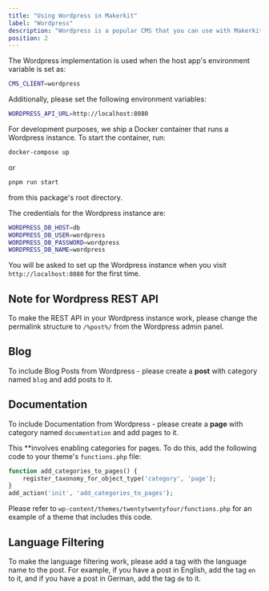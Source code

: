 ```yaml
---
title: "Using Wordpress in Makerkit"
label: "Wordpress"
description: "Wordpress is a popular CMS that you can use with Makerkit. Learn how to set it up and use it in your project."
position: 2
---
```


The Wordpress implementation is used when the host app's environment variable is set as:

```bash
CMS_CLIENT=wordpress
```

Additionally, please set the following environment variables:

```bash
WORDPRESS_API_URL=http://localhost:8080
```

For development purposes, we ship a Docker container that runs a Wordpress instance. To start the container, run:

```bash
docker-compose up
```

or

```bash
pnpm run start
```

from this package's root directory.

The credentials for the Wordpress instance are:

```bash
WORDPRESS_DB_HOST=db
WORDPRESS_DB_USER=wordpress
WORDPRESS_DB_PASSWORD=wordpress
WORDPRESS_DB_NAME=wordpress
```

You will be asked to set up the Wordpress instance when you visit `http://localhost:8080` for the first time.

## Note for Wordpress REST API

To make the REST API in your Wordpress instance work, please change the permalink structure to `/%post%/` from the Wordpress admin panel.

## Blog

To include Blog Posts from Wordpress - please create a **post** with category named `blog` and add posts to it.

## Documentation

To include Documentation from Wordpress - please create a **page** with category named `documentation` and add pages to it.

This **involves enabling categories for pages. To do this, add the following code to your theme's `functions.php` file:

```php
function add_categories_to_pages() {
    register_taxonomy_for_object_type('category', 'page');
}
add_action('init', 'add_categories_to_pages');
```

Please refer to `wp-content/themes/twentytwentyfour/functions.php` for an example of a theme that includes this code.

## Language Filtering

To make the language filtering work, please add a tag with the language name to the post. For example, if you have a post in English, add the tag `en` to it, and if you have a post in German, add the tag `de` to it.